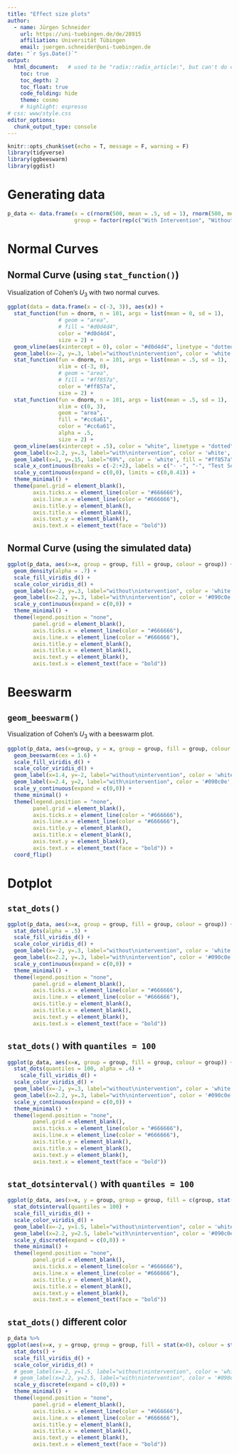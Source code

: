 ```yaml
---
title: "Effect size plots"
author:
  - name: Jürgen Schneider 
    url: https://uni-tuebingen.de/de/28915
    affiliation: Universität Tübingen
    email: juergen.schneider@uni-tuebingen.de
date: "`r Sys.Date()`"
output: 
  html_document:   # used to be "radix::radix_article:", but can't do code_folding
    toc: true
    toc_depth: 2
    toc_float: true
    code_folding: hide
    theme: cosmo
    # highlight: espresso
# css: www/style.css
editor_options: 
  chunk_output_type: console
---
```


```r
knitr::opts_chunk$set(echo = T, message = F, warning = F)
library(tidyverse)
library(ggbeeswarm)
library(ggdist)
```

# Generating data
```r
p_data <- data.frame(x = c(rnorm(500, mean = .5, sd = 1), rnorm(500, mean = 0, sd = 1)),
                     group = factor(rep(c("With Intervention", "Without Intervention"), each = 500), levels = c("Without Intervention", "With Intervention")))
```

# Normal Curves

## Normal Curve (using `stat_function()`)

Visualization of Cohen's $U_3$ with two normal curves.

```r
ggplot(data = data.frame(x = c(-3, 3)), aes(x)) +
  stat_function(fun = dnorm, n = 101, args = list(mean = 0, sd = 1), 
                # geom = "area", 
                # fill = "#d0d4d4", 
                color = "#d0d4d4",
                size = 2) + 
  geom_vline(aes(xintercept = 0), color = "#d0d4d4", linetype = "dotted", size = 2) +
  geom_label(x=-2, y=.3, label="without\nintervention", color = 'white', fill = "#d0d4d4", fontface = "bold") +
  stat_function(fun = dnorm, n = 101, args = list(mean = .5, sd = 1),                     # effect size = .5
                xlim = c(-3, 0),
                # geom = "area", 
                # fill = "#ff857a", 
                color = "#ff857a", 
                size = 2) +
  stat_function(fun = dnorm, n = 101, args = list(mean = .5, sd = 1),                     # effect size = .5
                xlim = c(0, 3),
                geom = "area", 
                fill = "#cc6a61", 
                color = "#cc6a61", 
                alpha = .5,
                size = 2) + 
  geom_vline(aes(xintercept = .5), color = "white", linetype = "dotted", size = 1.5, alpha = .3) +    # effect size = .5
  geom_label(x=2.2, y=.3, label="with\nintervention", color = 'white', fill = "#ff857a", fontface = "bold") +
  geom_label(x=1, y=.15, label="69%", color = 'white', fill = "#ff857a", fontface = "bold") +
  scale_x_continuous(breaks = c(-2:+2), labels = c("- -", "-", "Test Score", "+", "++")) +
  scale_y_continuous(expand = c(0,0), limits = c(0,0.41)) +
  theme_minimal() +
  theme(panel.grid = element_blank(),
        axis.ticks.x = element_line(color = "#666666"),
        axis.line.x = element_line(color = "#666666"),
        axis.title.y = element_blank(),
        axis.title.x = element_blank(),
        axis.text.y = element_blank(),
        axis.text.x = element_text(face = "bold"))
```

## Normal Curve (using the simulated data)
```r
ggplot(p_data, aes(x=x, group = group, fill = group, colour = group)) +
  geom_density(alpha = .7) +
  scale_fill_viridis_d() +
  scale_color_viridis_d() +
  geom_label(x=-2, y=.3, label="without\nintervention", color = 'white', fill = "#440154", fontface = "bold") +
  geom_label(x=2.2, y=.3, label="with\nintervention", color = '#090c0e', fill = "#fde725", fontface = "bold") +
  scale_y_continuous(expand = c(0,0)) +
  theme_minimal() +
  theme(legend.position = "none",
        panel.grid = element_blank(),
        axis.ticks.x = element_line(color = "#666666"),
        axis.line.x = element_line(color = "#666666"),
        axis.title.y = element_blank(),
        axis.title.x = element_blank(),
        axis.text.y = element_blank(),
        axis.text.x = element_text(face = "bold"))
```



# Beeswarm

## `geom_beeswarm()`

Visualization of Cohen's $U_3$ with a beeswarm plot.
```r
ggplot(p_data, aes(x=group, y = x, group = group, fill = group, colour = group)) +
  geom_beeswarm(cex = 1.6) +
  scale_fill_viridis_d() +
  scale_color_viridis_d() +
  geom_label(x=1.4, y=-2, label="without\nintervention", color = 'white', fill = "#440154", fontface = "bold") +
  geom_label(x=2.4, y=2, label="with\nintervention", color = '#090c0e', fill = "#fde725", fontface = "bold") +
  scale_y_continuous(expand = c(0,0)) +
  theme_minimal() +
  theme(legend.position = "none",
        panel.grid = element_blank(),
        axis.ticks.x = element_line(color = "#666666"),
        axis.line.x = element_line(color = "#666666"),
        axis.title.y = element_blank(),
        axis.title.x = element_blank(),
        axis.text.y = element_blank(),
        axis.text.x = element_text(face = "bold")) +
  coord_flip()
```

# Dotplot

## `stat_dots()`

```r
ggplot(p_data, aes(x=x, group = group, fill = group, colour = group)) +
  stat_dots(alpha = .5) +
  scale_fill_viridis_d() +
  scale_color_viridis_d() +
  geom_label(x=-2, y=.3, label="without\nintervention", color = 'white', fill = "#440154", fontface = "bold") +
  geom_label(x=2.2, y=.3, label="with\nintervention", color = '#090c0e', fill = "#fde725", fontface = "bold") +
  scale_y_continuous(expand = c(0,0)) +
  theme_minimal() +
  theme(legend.position = "none",
        panel.grid = element_blank(),
        axis.ticks.x = element_line(color = "#666666"),
        axis.line.x = element_line(color = "#666666"),
        axis.title.y = element_blank(),
        axis.title.x = element_blank(),
        axis.text.y = element_blank(),
        axis.text.x = element_text(face = "bold"))
```

## `stat_dots()` with `quantiles = 100`

```r
ggplot(p_data, aes(x=x, group = group, fill = group, colour = group)) +
  stat_dots(quantiles = 100, alpha = .4) +
    scale_fill_viridis_d() +
  scale_color_viridis_d() +
  geom_label(x=-2, y=.3, label="without\nintervention", color = 'white', fill = "#440154", fontface = "bold") +
  geom_label(x=2.2, y=.3, label="with\nintervention", color = '#090c0e', fill = "#fde725", fontface = "bold") +
  scale_y_continuous(expand = c(0,0)) +
  theme_minimal() +
  theme(legend.position = "none",
        panel.grid = element_blank(),
        axis.ticks.x = element_line(color = "#666666"),
        axis.line.x = element_line(color = "#666666"),
        axis.title.y = element_blank(),
        axis.title.x = element_blank(),
        axis.text.y = element_blank(),
        axis.text.x = element_text(face = "bold"))
```

## `stat_dotsinterval()` with `quantiles = 100`

```r
ggplot(p_data, aes(x=x, y = group, group = group, fill = c(group, stat(x>0)), colour = group)) +
  stat_dotsinterval(quantiles = 100) +
  scale_fill_viridis_d() +
  scale_color_viridis_d() +
  geom_label(x=-2, y=1.5, label="without\nintervention", color = 'white', fill = "#440154", fontface = "bold") +
  geom_label(x=2.2, y=2.5, label="with\nintervention", color = '#090c0e', fill = "#fde725", fontface = "bold") +
  scale_y_discrete(expand = c(0,0)) +
  theme_minimal() +
  theme(legend.position = "none",
        panel.grid = element_blank(),
        axis.ticks.x = element_line(color = "#666666"),
        axis.line.x = element_line(color = "#666666"),
        axis.title.y = element_blank(),
        axis.title.x = element_blank(),
        axis.text.y = element_blank(),
        axis.text.x = element_text(face = "bold"))
```

## `stat_dots()` different color

```r
p_data %>%
ggplot(aes(x=x, y = group, group = group, fill = stat(x>0), colour = stat(x>0))) +
  stat_dots() +
  scale_fill_viridis_d() +
  scale_color_viridis_d() +
  # geom_label(x=-2, y=1.5, label="without\nintervention", color = 'white', fill = "#440154", fontface = "bold") +
  # geom_label(x=2.2, y=2.5, label="with\nintervention", color = '#090c0e', fill = "#fde725", fontface = "bold") +
  scale_y_discrete(expand = c(0,0)) +
  theme_minimal() +
  theme(legend.position = "none",
        panel.grid = element_blank(),
        axis.ticks.x = element_line(color = "#666666"),
        axis.line.x = element_line(color = "#666666"),
        axis.title.y = element_blank(),
        axis.title.x = element_blank(),
        axis.text.y = element_blank(),
        axis.text.x = element_text(face = "bold"))
```
